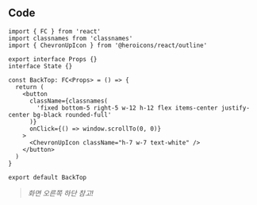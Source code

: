 
## Code

```tsx title="components/BackTop/index.tsx"
import { FC } from 'react'
import classnames from 'classnames'
import { ChevronUpIcon } from '@heroicons/react/outline'

export interface Props {}
interface State {}

const BackTop: FC<Props> = () => {
  return (
    <button
      className={classnames(
        'fixed bottom-5 right-5 w-12 h-12 flex items-center justify-center bg-black rounded-full'
      )}
      onClick={() => window.scrollTo(0, 0)}
    >
      <ChevronUpIcon className="h-7 w-7 text-white" />
    </button>
  )
}

export default BackTop
```

> _화면 오른쪽 하단 참고!_

<BackTop />
